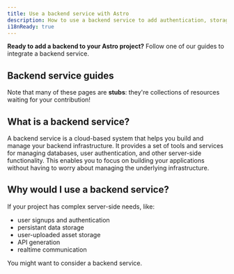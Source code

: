 ```yaml
---
title: Use a backend service with Astro
description: How to use a backend service to add authentication, storage and data
i18nReady: true
---
```


**Ready to add a backend to your Astro project?** Follow one of our guides to integrate a backend service.

## Backend service guides

<BackendGuidesNav />

Note that many of these pages are **stubs**: they're collections of resources waiting for your contribution!

## What is a backend service?

A backend service is a cloud-based system that helps you build and manage your backend infrastructure. It provides a set of tools and services for managing databases, user authentication, and other server-side functionality. This enables you to focus on building your applications without having to worry about managing the underlying infrastructure.

## Why would I use a backend service?

If your project has complex server-side needs, like:
- user signups and authentication
- persistant data storage
- user-uploaded asset storage
- API generation
- realtime communication

You might want to consider a backend service.
